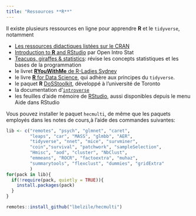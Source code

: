 ```yaml
---
title: "Ressources **R**"
---
```


Il existe plusieurs ressources en ligne pour apprendre **R** et le `tidyverse`, notamment

- [Les ressources didactiques listées sur le CRAN](https://cran.r-project.org/other-docs.html)
- [Introduction to **R** and RStudio](http://openintrostat.github.io/oilabs-tidy/01_intro_to_r/intro_to_r.html) par Open Intro Stat
- [Teacups, giraffes & statistics](https://tinystats.github.io/teacups-giraffes-and-statistics/index.html): révise les concepts statistiques et les bases de la programmation
- le livret [**RYouWithMe** de R-Ladies Sydney](https://rladiessydney.org/courses/ryouwithme/)
- le livre [**R** for Data Science](https://r4ds.had.co.nz/index.html), qui adhère aux principes du `tidyverse`.
- le paquet **R** [DoSStoolkit](https://dosstoolkit.com/), développé à l'université de Toronto
- la documentation d'[`introverse`](https://spielmanlab.github.io/introverse/articles/introverse_online.html)
- les feuilles d'aide mémoire de [RStudio](https://www.rstudio.com/resources/cheatsheets/), aussi disponibles depuis le menu Aide dans RStudio

Vous pouvez installer le paquet `hecmulti`, de même que les paquets employés dans les notes de cours,à l'aide des commandes suivantes: 

```r
lib <- c("remotes", "psych", "glmnet", "caret", 
         "leaps", "car", "MASS", "glmbb", "AER",
         "tidyverse", "nnet", "mice", "survminer", 
         "coin","survival", "patchwork", "sampleSelection",
         "Hmisc", "aod", "cluster", "NbClust",
         "emmeans", "ROCR", "factoextra", "muhaz",
         "summarytools", "flexclust", "dummies", "gridExtra"
         )
for(pack in lib){
  if(!require(pack, quietly = TRUE)){
    install.packages(pack)
  }
}

remotes::install_github("lbelzile/hecmulti")
```
